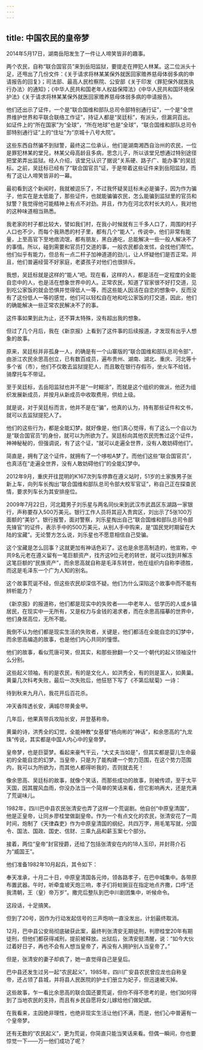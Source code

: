 ```yaml
---
---
---
```

title: 中国农民的皇帝梦
---



2014年5月17日，湖南岳阳发生了一件让人啼笑皆非的趣事。

两个农民，自称“联合国官员”来到岳阳监狱，要提走在押犯人林某。这二位派头十足，还甩出了几份文件：《关于请求将林某某保外就医回家赡养慈母体弱多病的申请报告的回复》；司法部、最高人民检察院、公安部《关于印发〈罪犯保外就医执行办法〉的通知》；《中华人民共和国老年人权益保障法》《中华人民共和国环境保护法》《关于请求将林某某保外就医回家赡养慈母体弱多病的申请报告》。

他们还出示了证件，一个是“联合国维和部队总司令部特别通行证”，一个是“全世界维护世界和平联合联络工作证”，持证人都是“吴廷标”，有派头，但漏洞百出。如证件上的“所在国家”为“全球”，“所在地球”也是“全球”，“联合国维和部队总司令部特别通行证”上的“住址”为“京城十八号大院”。

这些东西自然骗不到狱警，最终这二位承认，他们是湖南湘西自治州的农民，一位是罪犯林某的堂兄，林某父母高龄且多病，思念儿子，所以该堂兄想通过特别途径把堂弟弄出监狱。经人介绍，该堂兄认识了据说“关系硬、路子广、能办事”的吴廷标。之前，吴廷标已经有了“联合国官员”证，于是带着这些证件来到岳阳监狱，而有了这让人啼笑皆非的一幕。

最初看到这个新闻时，我就被逗乐了，不过我怀疑吴廷标未必是骗子，因为作为骗子，他实在是太低能了，那些证件，也就能骗骗农民，怎么能骗到监狱里的官员和狱警？我觉得他可能精神上有点不对劲。并且，作为在河北农村长大的人，我对他的这种味道相当熟悉。

我老家的村子都比较大，譬如我们村，在我小时候就有三千多人口了，周围的村子人口也不少，而每个我熟悉的村子里，都有几个“能人”，传说中，他们非常有能量，上至高官下至地痞流氓，都有朋友，黑白通吃，总能解决一些一般人解决不了的事情。所以，碰到需要和官员打交道的事，一般农民都会发怵，会找他们帮忙。他们似乎有能力，但总有一点二杆子加神道道的劲儿，让人怀疑他们是否正常。并且，他们普遍经营不好家庭，老婆孩子对他们也很排斥。

我想，吴廷标就是这样的“能人”吧。现在看，这样的人，都是活在一定程度的全能自恋中的人，也是活在想象世界中的人。正常农民，知道了官家很不好打交道，见到吃公家饭的就会恐惧并觉得低人一等，而这些能人因活在自恋的想象中，反而没有了这份低人一等的感觉，他们可以轻松自在地和吃公家饭的打交道，因此，他们的确能解决一些正常农民解决不了的事。

这件事如果到此为止，还不算太特殊，没有超出我的想象。

但过了几个月后，我在《新京报》上看到了这件事的后续报道，才发现有出乎人想象的故事。

原来，吴廷标并非孤身一人，的确是有一个山寨版的“联合国维和部队总司令部”，由浙江农民余思高创立，已有数百成员，遍布贵州、湖南、湖北、重庆、河北等十多个省（市），他们不仅敢去监狱提犯人，而且敢在银行存假币，坐火车不给钱，骑摩托车不带证。

至于吴廷标，去岳阳监狱也并不是“一时糊涂”，而就是这个组织的做派，他还为组织发展新成员，并按月从新成员中收取费用，供给上级。

就是说，对于吴廷标而言，他并不是在“骗”，他真的认为，持有那些证件和文书，就可以去监狱提犯人了。

他们的这些行为，都是全能幻梦。就好像是，他们真心觉得，有了这么一个自以为是“联合国官员”的身份，就可以为所欲为了。吴廷标向其他农民兜售过这个证件，神神秘秘的，但强调说，有了这个证，“就可以走遍全世界，没有人敢妨碍他们”。

简直是，拥有了这个证件，就拥有了一个哆啦A梦了。而他们这些“联合国官员”，也真活在“走遍全世界，没有人敢妨碍他们”的全能幻梦中。

2012年9月，重庆开往昆明的K167次列车停靠在遵义站时，51岁的土家族男子张新上车，向列车长掏出“联合国维和部队总司令部大校军官证”，称自己正在探查民情，要求列车长为其安排座位。

2009年7月22日，河北籍男子刘乐星与两名同伙来到武汉市武昌区东湖路一家银行，声称要存入500万美元。银行工作人员将其迎入贵宾区，刘出示了5张100万面额的“美钞”。银行报警，面对警察，刘乐星掏出自己“联合国维和部队总司令部先锋官”的证件，表示手中的500万美元，从别人手中购来，是“国民党时期留在大陆的宝藏”。无论警方怎么说，刘乐星也不愿意相信自己受骗。

这个宝藏是怎么回事？这就更加有神话色彩了。这也是余思高制造的，他宣称，中共9名元老在遵义留有一笔巨额资产，找齐这9位元老的转世，就可以找到并解冻这笔巨额的“民族资产”，而余思高就自称是毛泽东转世，他在组织内自称李德胜，而这是毛泽东一个广为人知的别名。

这个故事荒诞不经，但这些农民却深信不疑。他们为什么深陷这个故事中而不能有辨析能力？

《新京报》的报道称，他们都是现实中的失败者——中老年人、低学历的人或乡镇居民，在现实中一无所有，又是权力与金钱的渴求者，而在余思高描摹的世界中，他们身居高位，无所不能。

我倒不认为他们都是现实生活的失败者，关键是，他们都活在全能自恋的幻梦中，而余思高编造的故事，也是他们内心共同的憧憬。

他们的故事，看似荒唐可笑，但其实，和那些掀翻一个又一个朝代的起义领袖没什么分别。

这些起义领袖，有的是农民，有的是文化人，如洪秀全，有的则是富人，如黄巢。黄巢几次科考失败，最后一次失败后，他狂怒下写了《不第后赋菊》一诗：

待到秋来九月八，我花开后百花杀。

冲天香阵透长安，满城尽带黄金甲。

几年后，他果真带兵攻陷长安，并登基称帝。

黄巢的诗，洪秀全的幻觉，全能神教“女基督”杨向彬的“神话”，和余思高的“九龙珠”传说，其实都是中国人内心中的皇帝梦。

皇帝梦，也是巨婴梦。看起来豪气干云，“大丈夫当如是”，但其实都是婴儿生命最初的全能自恋的幻梦。当皇帝，只是为了能构建一个势力范围，在这个势力范围内，我可以为所欲为，而其他人都得听我的，否则就去死！

像余思高、吴廷标的故事，就像个笑话，而那些成功的故事，则被传颂，至于太平天国，因其腥风血雨，你没办法当一个简单的笑话来看，但它影响再大，还是充满了荒诞味儿。

1982年，四川巴中县农民张清安也弄了这样一个荒诞剧。他自创“中原皇清国”，他是正皇帝，让同乡廖桂堂做副皇帝。作为一个有点文化的农民，张清安花了一周时间，炮制了《天律森吏》作为中原皇清国的纲纪，共四万字，用毛笔写就，分国令、国法、国政、国史、信财、三乘九品和薪玉案七个部分。

接着，两位“皇帝”封官授爵，还给了包括张清安在内的18人玉印，并封蒋介石为“威国王”。

他们准备1982年10月起兵，其令如下：

奉天准承，十月二十日，中原皇清国各元帅，领各路孝子，在巴中城集中。各带原布置武器。午时，听牵龛坡天炮三响，孝子们将蛀豌豆在指定地点齐撒，口呼“还我清朝，王（皇）帝万岁”。撒完后整队到巴中川剧团集中，听候命令。

这段话，十足搞笑。

但到了20号，因作为行动发起信号的三声炮响一直没发出，计划最终取消。

12月，巴中县公安局彻底破获此案，最终判张清安无期徒刑，判廖桂堂20年有期徒刑，但他们都获得减刑，提前被释放。出狱后，张清安挺清醒，说：“如今大伙过着好日子，再也不会有人想当皇帝了，再没有人拥护别人当皇帝了。”

但是，张清安的妻子却疯了，她一直觉得自己是皇后。

巴中县还发生过另一起“农民起义”，1985年，四川广安县农民曾应龙也自称皇帝，还占领了县城，并将县人民医院的护士们册立为妃子，但迅速被灭掉。

这些故事，乍一看比余思高的联合国还要荒诞，但你不得不思考的是，他们如何得到了当地农民的支持，而且有乡民自愿将女儿嫁给他们做妃嫔。

在我看来，主因绝非理性，也绝非现实生活让他们不满，而是，他们心中普遍有一个皇帝梦。

还有无数的“农民起义”，更为荒诞，你简直只能当笑话来看。但偶一瞬间，你也要惊觉一下——万一他们成功了呢？